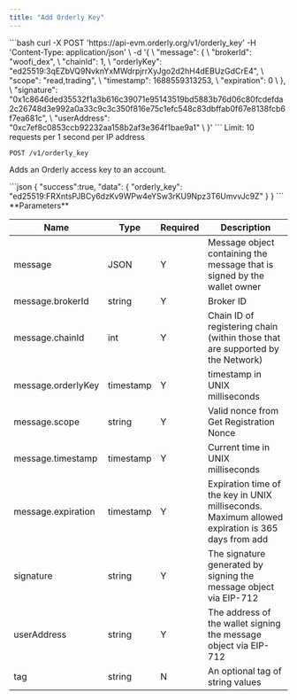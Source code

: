 ```yaml
---
title: "Add Orderly Key"
---
```


<RequestExample>
```bash
curl -X POST 'https://api-evm.orderly.org/v1/orderly_key'
    -H 'Content-Type: application/json' \
    -d '{ \
        "message": { \
            "brokerId": "woofi_dex", \
            "chainId": 1, \
            "orderlyKey": "ed25519:3qEZbVQ9NvknYxMWdrpjrrXyJgo2d2hH4dEBUzGdCrE4", \
            "scope": "read,trading", \
            "timestamp": 1688559313253, \
            "expiration": 0 \
        }, \
        "signature": "0x1c8646ded35532f1a3b616c39071e95143519bd5883b76d06c80fcdefda2c26748d3e992a0a33c9c3c350f816e75c1efc548c83dbffab0f67e8138fcb6f7ea681c", \
        "userAddress": "0xc7ef8c0853ccb92232aa158b2af3e364f1bae9a1" \
    }'
```
</RequestExample>
Limit: 10 requests per 1 second per IP address

`POST /v1/orderly_key`

Adds an Orderly access key to an account.

<ResponseExample>
```json
{
    "success":true,
    "data": {
        "orderly_key": "ed25519:FRXntsPJBCy6dzKv9WPw4eYSw3rKU9Npz3T6UmvvJc9Z"
    }
}
```
</ResponseExample>
**Parameters**


| Name               | Type      | Required | Description                                                                                      |
|--------------------|-----------|----------|--------------------------------------------------------------------------------------------------|
| message            | JSON      | Y        | Message object containing the message that is signed by the wallet owner                         |
| message.brokerId   | string    | Y        | Broker ID                                                                                        |
| message.chainId    | int       | Y        | Chain ID of registering chain (within those that are supported by the Network)                   |
| message.orderlyKey | timestamp | Y        | timestamp in UNIX milliseconds                                                                   |
| message.scope      | string    | Y        | Valid nonce from Get Registration Nonce                                                          |
| message.timestamp  | timestamp | Y        | Current time in UNIX milliseconds                                                                |
| message.expiration | timestamp | Y        | Expiration time of the key in UNIX milliseconds. Maximum allowed expiration is 365 days from add |
| signature          | string    | Y        | The signature generated by signing the message object via EIP-712                                |
| userAddress        | string    | Y        | The address of the wallet signing the message object via EIP-712                                 |
| tag                | string    | N        | An optional tag of string values                                                                 |